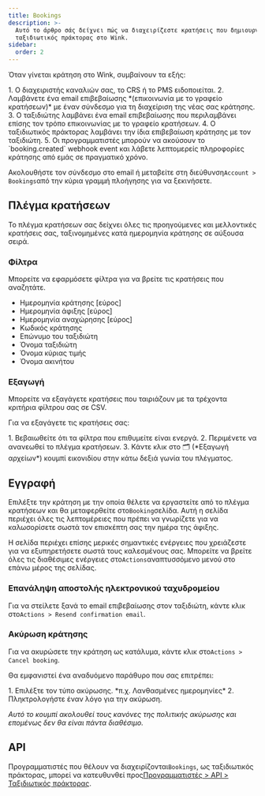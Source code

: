 ```yaml
---
title: Bookings
description: >-
  Αυτό το άρθρο σάς δείχνει πώς να διαχειρίζεστε κρατήσεις που δημιουργείτε ως
  ταξιδιωτικός πράκτορας στο Wink.
sidebar:
  order: 2
---
```


Όταν γίνεται κράτηση στο Wink, συμβαίνουν τα εξής:

<Steps>
  1. Ο διαχειριστής καναλιών σας, το CRS ή το PMS ειδοποιείται.
  2. Λαμβάνετε ένα email επιβεβαίωσης *(επικοινωνία με το γραφείο κρατήσεων)* με έναν σύνδεσμο για τη διαχείριση της νέας σας κράτησης.
  3. Ο ταξιδιώτης λαμβάνει ένα email επιβεβαίωσης που περιλαμβάνει επίσης τον τρόπο επικοινωνίας με το γραφείο κρατήσεων.
  4. Ο ταξιδιωτικός πράκτορας λαμβάνει την ίδια επιβεβαίωση κράτησης με τον ταξιδιώτη.
  5. Οι προγραμματιστές μπορούν να ακούσουν το `booking.created` webhook event και λάβετε λεπτομερείς πληροφορίες κράτησης από εμάς σε πραγματικό χρόνο.
</Steps>


Ακολουθήστε τον σύνδεσμο στο email ή μεταβείτε στη διεύθυνση`Account > Bookings`από την κύρια γραμμή πλοήγησης για να ξεκινήσετε.

## Πλέγμα κρατήσεων

Το πλέγμα κρατήσεων σας δείχνει όλες τις προηγούμενες και μελλοντικές κρατήσεις σας, ταξινομημένες κατά ημερομηνία κράτησης σε αύξουσα σειρά.

### Φίλτρα

Μπορείτε να εφαρμόσετε φίλτρα για να βρείτε τις κρατήσεις που αναζητάτε.

* Ημερομηνία κράτησης \[εύρος]
* Ημερομηνία άφιξης \[εύρος]
* Ημερομηνία αναχώρησης \[εύρος]
* Κωδικός κράτησης
* Επώνυμο του ταξιδιώτη
* Όνομα ταξιδιώτη
* Όνομα κύριας τιμής
* Όνομα ακινήτου

### Εξαγωγή

Μπορείτε να εξαγάγετε κρατήσεις που ταιριάζουν με τα τρέχοντα κριτήρια φίλτρου σας σε CSV.

Για να εξαγάγετε τις κρατήσεις σας:

<Steps>
  1. Βεβαιωθείτε ότι τα φίλτρα που επιθυμείτε είναι ενεργά.
  2. Περιμένετε να ανανεωθεί το πλέγμα κρατήσεων.
  3. Κάντε κλικ στο 🗂️ (*Εξαγωγή αρχείων*) κουμπί εικονιδίου στην κάτω δεξιά γωνία του πλέγματος.
</Steps>


## Εγγραφή

Επιλέξτε την κράτηση με την οποία θέλετε να εργαστείτε από το πλέγμα κρατήσεων και θα μεταφερθείτε στο`Booking`σελίδα.
Αυτή η σελίδα περιέχει όλες τις λεπτομέρειες που πρέπει να γνωρίζετε για να καλωσορίσετε σωστά τον επισκέπτη σας την ημέρα της άφιξης.

Η σελίδα περιέχει επίσης μερικές σημαντικές ενέργειες που χρειάζεστε για να εξυπηρετήσετε σωστά τους καλεσμένους σας. Μπορείτε να βρείτε όλες τις διαθέσιμες ενέργειες στο`Actions`αναπτυσσόμενο μενού στο επάνω μέρος της σελίδας.

### Επανάληψη αποστολής ηλεκτρονικού ταχυδρομείου

Για να στείλετε ξανά το email επιβεβαίωσης στον ταξιδιώτη, κάντε κλικ στο`Actions > Resend confirmation email`.

### Ακύρωση κράτησης

Για να ακυρώσετε την κράτηση ως κατάλυμα, κάντε κλικ στο`Actions > Cancel booking`.

Θα εμφανιστεί ένα αναδυόμενο παράθυρο που σας επιτρέπει:

<Steps>
  1. Επιλέξτε τον τύπο ακύρωσης. *π.χ. Λανθασμένες ημερομηνίες*
  2. Πληκτρολογήστε έναν λόγο για την ακύρωση.
</Steps>


*Αυτό το κουμπί ακολουθεί τους κανόνες της πολιτικής ακύρωσης και επομένως δεν θα είναι πάντα διαθέσιμο.*

## API

Προγραμματιστές που θέλουν να διαχειρίζονται`Bookings`, ως ταξιδιωτικός πράκτορας, μπορεί να κατευθυνθεί προς[Προγραμματιστές > API > Ταξιδιωτικός πράκτορας](/developers/apis/#travel-agent-api).

